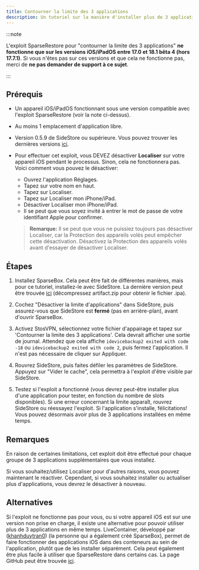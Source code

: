 ```yaml
---
title: Contourner la limite des 3 applications
description: Un tutoriel sur la manière d'installer plus de 3 applications via SideStore en utilisant l'exploit SparseRestore.
---
```


:::note

L'exploit SparseRestore pour "contourner la limite des 3 applications" **ne fonctionne que sur les versions iOS/iPadOS entre 17.0 et 18.1 bêta 4 (hors 17.7.1)**. Si vous n'êtes pas sur ces versions et que cela ne fonctionne pas, merci de **ne pas demander de support à ce sujet**.

:::

## Prérequis
* Un appareil iOS/iPadOS fonctionnant sous une version compatible avec l'exploit SparseRestore (voir la note ci-dessus).
* Au moins 1 emplacement d'application libre.
* Version 0.5.9 de SideStore ou supérieure. Vous pouvez trouver les dernières versions [ici](https://github.com/SideStore/SideStore/releases).
* Pour effectuer cet exploit, vous DEVEZ désactiver **Localiser** sur votre appareil iOS pendant le processus. Sinon, cela ne fonctionnera pas. Voici comment vous pouvez le désactiver:
  - Ouvrez l'application Réglages.
  - Tapez sur votre nom en haut.
  - Tapez sur Localiser.
  - Tapez sur Localiser mon iPhone/iPad.
  - Désactiver Localiser mon iPhone/iPad.
  - Il se peut que vous soyez invité à entrer le mot de passe de votre identifiant Apple pour confirmer.
  
  > **Remarque:** Il se peut que vous ne puissiez toujours pas désactiver Localiser, car la Protection des appareils volés peut empêcher cette désactivation. Désactivez la Protection des appareils volés avant d'essayer de désactiver Localiser.

## Étapes
1. Installez SparseBox. Cela peut être fait de différentes manières, mais pour ce tutoriel, installez-le avec SideStore. La dernière version peut être trouvée [ici](https://nightly.link/khanhduytran0/SparseBox/workflows/build/main/artifact.zip) (décompressez artifact.zip pour obtenir le fichier .ipa).

2. Cochez "Désactiver la limite d'applications" dans SideStore, puis assurez-vous que SideStore est **fermé** (pas en arrière-plan), avant d'ouvrir SparseBox.

3. Activez StosVPN, sélectionnez votre fichier d'appairage et tapez sur 'Contourner la limite des 3 applications'. Cela devrait afficher une sortie de journal. Attendez que cela affiche `idevicebackup2 exited with code -18` ou `idevicebackup2 exited with code 2`, puis fermez l'application. Il n'est pas nécessaire de cliquer sur Appliquer.

4. Rouvrez SideStore, puis faites défiler les paramètres de SideStore. Appuyez sur "Vider le cache", cela permettra à l'exploit d'être visible par SideStore.

5. Testez si l'exploit a fonctionné (vous devrez peut-être installer plus d'une application pour tester, en fonction du nombre de slots disponibles). Si une erreur concernant la limite apparaît, rouvrez SideStore ou réessayez l'exploit. Si l'application s'installe, félicitations! Vous pouvez désormais avoir plus de 3 applications installées en même temps.

## Remarques
En raison de certaines limitations, cet exploit doit être effectué pour chaque groupe de 3 applications supplémentaires que vous installez.

Si vous souhaitez/utilisez Localiser pour d'autres raisons, vous pouvez maintenant le réactiver. Cependant, si vous souhaitez installer ou actualiser plus d'applications, vous devrez le désactiver à nouveau.

## Alternatives
Si l'exploit ne fonctionne pas pour vous, ou si votre appareil iOS est sur une version non prise en charge, il existe une alternative pour pouvoir utiliser plus de 3 applications en même temps. LiveContainer, développé par ([khanhduytran0](https://github.com/khanhduytran0)) (la personne qui a également créé SparseBox), permet de faire fonctionner des applications iOS dans des conteneurs au sein de l'application, plutôt que de les installer séparément. Cela peut également être plus facile à utiliser que SparseRestore dans certains cas. La page GitHub peut être trouvée [ici](https://github.com/khanhduytran0/LiveContainer).
